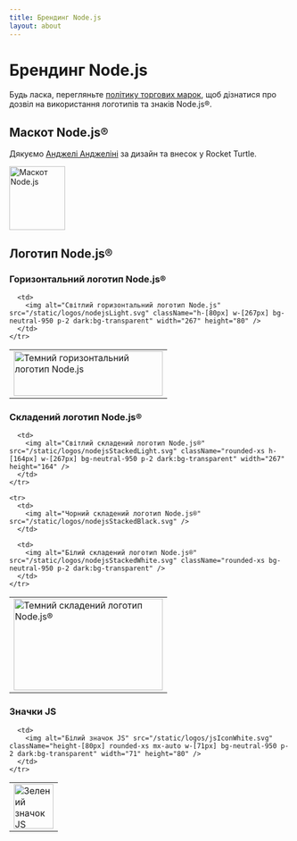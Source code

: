 ```yaml
---
title: Брендинг Node.js
layout: about
---
```


# Брендинг Node.js

Будь ласка, перегляньте [політику торгових марок](https://trademark-policy.openjsf.org/), щоб дізнатися про дозвіл на використання логотипів та знаків Node.js®.

## Маскот Node.js®

Дякуємо [Анджелі Анджеліні](https://www.linkedin.com/in/angeliningl) за дизайн та внесок у Rocket Turtle.

<img alt="Маскот Node.js" src="/static/images/node-mascot.svg" className="w-[100px]" width="100" height="114" />

## Логотип Node.js®

### Горизонтальний логотип Node.js®

<table>
  <tbody>
    <tr>
      <td>
        <img alt="Темний горизонтальний логотип Node.js" src="/static/logos/nodejsDark.svg" className="h-[80px] w-[267px]" width="267" height="80" />
      </td>

      <td>
        <img alt="Світлий горизонтальний логотип Node.js" src="/static/logos/nodejsLight.svg" className="h-[80px] w-[267px] bg-neutral-950 p-2 dark:bg-transparent" width="267" height="80" />
      </td>
    </tr>
  </tbody>
</table>

### Складений логотип Node.js®

<table>
  <tbody>
    <tr>
      <td>
        <img alt="Темний складений логотип Node.js®" src="/static/logos/nodejsStackedDark.svg" className="h-[164px] w-[267px]" width="267" height="164" />
      </td>

      <td>
        <img alt="Світлий складений логотип Node.js®" src="/static/logos/nodejsStackedLight.svg" className="rounded-xs h-[164px] w-[267px] bg-neutral-950 p-2 dark:bg-transparent" width="267" height="164" />
      </td>
    </tr>

    <tr>
      <td>
        <img alt="Чорний складений логотип Node.js®" src="/static/logos/nodejsStackedBlack.svg" />
      </td>

      <td>
        <img alt="Білий складений логотип Node.js®" src="/static/logos/nodejsStackedWhite.svg" className="rounded-xs bg-neutral-950 p-2 dark:bg-transparent" />
      </td>
    </tr>
  </tbody>
</table>

### Значки JS

<table>
  <tbody>
    <tr>
      <td>
        <img alt="Зелений значок JS" src="/static/logos/jsIconGreen.svg" className="height-[80px] mx-auto w-[71px]" width="71" height="80" />
      </td>

      <td>
        <img alt="Білий значок JS" src="/static/logos/jsIconWhite.svg" className="height-[80px] rounded-xs mx-auto w-[71px] bg-neutral-950 p-2 dark:bg-transparent" width="71" height="80" />
      </td>
    </tr>
  </tbody>
</table>
